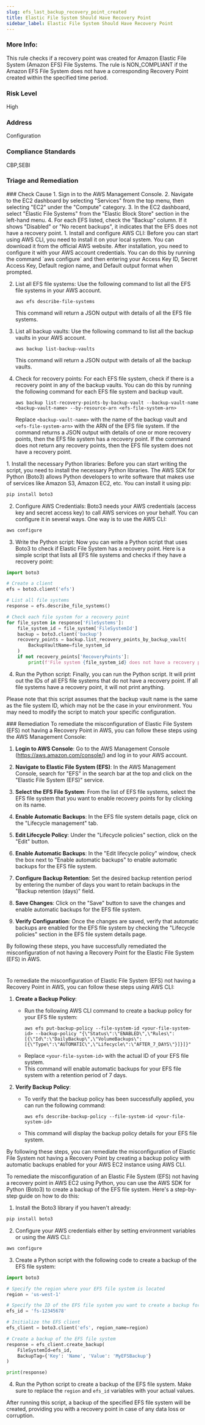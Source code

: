 ```yaml
---
slug: efs_last_backup_recovery_point_created
title: Elastic File System Should Have Recovery Point 
sidebar_label: Elastic File System Should Have Recovery Point
---
```


### More Info:

This rule checks if a recovery point was created for Amazon Elastic File System (Amazon EFS) File Systems. The rule is NON_COMPLIANT if the Amazon EFS File System does not have a corresponding Recovery Point created within the specified time period.

### Risk Level

High

### Address

Configuration

### Compliance Standards

CBP,SEBI


### Triage and Remediation
<Tabs>

<Tab title='Cause'>
### Check Cause
<AccordionGroup>
<Accordion title='Using Console' defaultOpen='true'>
1. Sign in to the AWS Management Console.
2. Navigate to the EC2 dashboard by selecting "Services" from the top menu, then selecting "EC2" under the "Compute" category.
3. In the EC2 dashboard, select "Elastic File Systems" from the "Elastic Block Store" section in the left-hand menu.
4. For each EFS listed, check the "Backup" column. If it shows "Disabled" or "No recent backups", it indicates that the EFS does not have a recovery point.
</Accordion>

<Accordion title='Using CLI'>
1. Install and configure AWS CLI: Before you can start using AWS CLI, you need to install it on your local system. You can download it from the official AWS website. After installation, you need to configure it with your AWS account credentials. You can do this by running the command `aws configure` and then entering your Access Key ID, Secret Access Key, Default region name, and Default output format when prompted.

2. List all EFS file systems: Use the following command to list all the EFS file systems in your AWS account.

   ```
   aws efs describe-file-systems
   ```

   This command will return a JSON output with details of all the EFS file systems.

3. List all backup vaults: Use the following command to list all the backup vaults in your AWS account.

   ```
   aws backup list-backup-vaults
   ```

   This command will return a JSON output with details of all the backup vaults.

4. Check for recovery points: For each EFS file system, check if there is a recovery point in any of the backup vaults. You can do this by running the following command for each EFS file system and backup vault.

   ```
   aws backup list-recovery-points-by-backup-vault --backup-vault-name <backup-vault-name> --by-resource-arn <efs-file-system-arn>
   ```

   Replace `<backup-vault-name>` with the name of the backup vault and `<efs-file-system-arn>` with the ARN of the EFS file system. If the command returns a JSON output with details of one or more recovery points, then the EFS file system has a recovery point. If the command does not return any recovery points, then the EFS file system does not have a recovery point.
</Accordion>

<Accordion title='Using Python'>
1. Install the necessary Python libraries: Before you can start writing the script, you need to install the necessary Python libraries. The AWS SDK for Python (Boto3) allows Python developers to write software that makes use of services like Amazon S3, Amazon EC2, etc. You can install it using pip:

```python
pip install boto3
```

2. Configure AWS Credentials: Boto3 needs your AWS credentials (access key and secret access key) to call AWS services on your behalf. You can configure it in several ways. One way is to use the AWS CLI:

```bash
aws configure
```

3. Write the Python script: Now you can write a Python script that uses Boto3 to check if Elastic File System has a recovery point. Here is a simple script that lists all EFS file systems and checks if they have a recovery point:

```python
import boto3

# Create a client
efs = boto3.client('efs')

# List all file systems
response = efs.describe_file_systems()

# Check each file system for a recovery point
for file_system in response['FileSystems']:
    file_system_id = file_system['FileSystemId']
    backup = boto3.client('backup')
    recovery_points = backup.list_recovery_points_by_backup_vault(
        BackupVaultName=file_system_id
    )
    if not recovery_points['RecoveryPoints']:
        print(f'File system {file_system_id} does not have a recovery point.')
```

4. Run the Python script: Finally, you can run the Python script. It will print out the IDs of all EFS file systems that do not have a recovery point. If all file systems have a recovery point, it will not print anything.

Please note that this script assumes that the backup vault name is the same as the file system ID, which may not be the case in your environment. You may need to modify the script to match your specific configuration.
</Accordion>
</AccordionGroup>
</Tab>

<Tab title='Remediation'>
### Remediation
<AccordionGroup>
<Accordion title='Using Console' defaultOpen='true'>
To remediate the misconfiguration of Elastic File System (EFS) not having a Recovery Point in AWS, you can follow these steps using the AWS Management Console:

1. **Login to AWS Console**: Go to the AWS Management Console (https://aws.amazon.com/console/) and log in to your AWS account.

2. **Navigate to Elastic File System (EFS)**: In the AWS Management Console, search for "EFS" in the search bar at the top and click on the "Elastic File System (EFS)" service.

3. **Select the EFS File System**: From the list of EFS file systems, select the EFS file system that you want to enable recovery points for by clicking on its name.

4. **Enable Automatic Backups**: In the EFS file system details page, click on the "Lifecycle management" tab.

5. **Edit Lifecycle Policy**: Under the "Lifecycle policies" section, click on the "Edit" button.

6. **Enable Automatic Backups**: In the "Edit lifecycle policy" window, check the box next to "Enable automatic backups" to enable automatic backups for the EFS file system.

7. **Configure Backup Retention**: Set the desired backup retention period by entering the number of days you want to retain backups in the "Backup retention (days)" field.

8. **Save Changes**: Click on the "Save" button to save the changes and enable automatic backups for the EFS file system.

9. **Verify Configuration**: Once the changes are saved, verify that automatic backups are enabled for the EFS file system by checking the "Lifecycle policies" section in the EFS file system details page.

By following these steps, you have successfully remediated the misconfiguration of not having a Recovery Point for the Elastic File System (EFS) in AWS.

#
</Accordion>

<Accordion title='Using CLI'>
To remediate the misconfiguration of Elastic File System (EFS) not having a Recovery Point in AWS, you can follow these steps using AWS CLI:

1. **Create a Backup Policy**:
   - Run the following AWS CLI command to create a backup policy for your EFS file system:
     ```
     aws efs put-backup-policy --file-system-id <your-file-system-id> --backup-policy "{\"Status\":\"ENABLED\",\"Rules\":[{\"Id\":\"DailyBackup\",\"VolumeBackups\":[{\"Type\":\"AUTOMATIC\",\"Lifecycle\":\"AFTER_7_DAYS\"}]}]}"
     ```
   - Replace `<your-file-system-id>` with the actual ID of your EFS file system.
   - This command will enable automatic backups for your EFS file system with a retention period of 7 days.

2. **Verify Backup Policy**:
   - To verify that the backup policy has been successfully applied, you can run the following command:
     ```
     aws efs describe-backup-policy --file-system-id <your-file-system-id>
     ```
   - This command will display the backup policy details for your EFS file system.

By following these steps, you can remediate the misconfiguration of Elastic File System not having a Recovery Point by creating a backup policy with automatic backups enabled for your AWS EC2 instance using AWS CLI.
</Accordion>

<Accordion title='Using Python'>
To remediate the misconfiguration of an Elastic File System (EFS) not having a recovery point in AWS EC2 using Python, you can use the AWS SDK for Python (Boto3) to create a backup of the EFS file system. Here's a step-by-step guide on how to do this:

1. Install the Boto3 library if you haven't already:
```bash
pip install boto3
```

2. Configure your AWS credentials either by setting environment variables or using the AWS CLI:
```bash
aws configure
```

3. Create a Python script with the following code to create a backup of the EFS file system:

```python
import boto3

# Specify the region where your EFS file system is located
region = 'us-west-1'

# Specify the ID of the EFS file system you want to create a backup for
efs_id = 'fs-12345678'

# Initialize the EFS client
efs_client = boto3.client('efs', region_name=region)

# Create a backup of the EFS file system
response = efs_client.create_backup(
    FileSystemId=efs_id,
    BackupTag={'Key': 'Name', 'Value': 'MyEFSBackup'}
)

print(response)
```

4. Run the Python script to create a backup of the EFS file system. Make sure to replace the `region` and `efs_id` variables with your actual values.

After running this script, a backup of the specified EFS file system will be created, providing you with a recovery point in case of any data loss or corruption.
</Accordion>

</AccordionGroup>
</Tab>
</Tabs>

